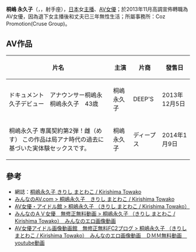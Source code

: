 {{多個問題|
{{expand|time=2014-03-05T10:48:38+00:00}}
{{no footnotes|time=2014-03-05T10:48:38+00:00}}
{{tone|time=2012-07-03T06:19:15+00:00}}
{{lead section|time=2012-07-03T06:19:15+00:00}}
}}
{{AV女優|
|モデル名='''桐嶋 永久子<br />Kirishima Towako'''
|ふりがな='''きりし まとわこ'''
|画像ファイル=
|別名=
|愛称=
|生年=1970
|生月=11
|生日=30
|出身地={{JPN}}[[鳥取縣|鳥取縣]]
|血液型=
|時点= 2013年11月
|身長=161
|体重=
|バスト=85
|ウエスト=60
|ヒップ=85
|カップ= D
|身体備考=
|拍攝類型=[[AV|AV]]
|AV出演期間=2013年11月~現今
|活動備考=
|他の活動=
|その他=
}}
{{japanese|japanese=桐嶋 永久子|kana=きりし まとわこ|romaji=Kirishima Towako}}

'''桐嶋 永久子'''（{{lang-ja|きりし まとわこ}}，{{bd|1970年|11月30日|}}，射手座），[[日本|日本]]女[[新聞主播|主播]]、[[AV女優|AV女優]]；於2013年11月高調宣佈轉職為AV女優，因為退下女主播後和丈夫已三年無性生活；所屬事務所：Coz Promotion(Cruse Group)。

== AV作品 ==
{| class="wikitable"
|-
!片名 !! 主演 !! 片商 !! 發售日
|-
|ドキュメント　アナウンサー桐嶋永久子デビュー　桐嶋永久子　43歳||桐嶋 永久子||DEEP'S||2013年12月5日
|-
|桐嶋永久子 専属契約第2弾！雌（めす） この作品は局アナ時代の過去に基づいた実体験セックスです。||桐嶋 永久子||ディープス||2014年1月9日
|}

== 參考 ==
*網誌：[http://blog.livedoor.jp/towako_kirishima/ 桐嶋永久子 きりし まとわこ / Kirishima Towako] {{Wayback|url=http://blog.livedoor.jp/towako_kirishima/ |date=20140410062120 }}
*[https://web.archive.org/web/20140305135105/http://www.minnano-av.com/actress380868.html みんなのAV.com > 桐嶋永久子　きりし まとわこ / Kirishima Towako]
*[http://moribu.dtiblog.com/blog-entry-9792.html AV女優・アイドル館 > 桐嶋永久子 （きりし まとわこ / Kirishima Towako）]
*[https://web.archive.org/web/20140307062010/http://blog.livedoor.jp/moribu/archives/51832027.html みんなのＡＶ女優　無修正無料動画 > 桐嶋永久子 （きりし まとわこ / Kirishima Towako）　みんなのエロ画像動画]
*[https://web.archive.org/web/20140326180334/http://moribufc2.blog121.fc2.com/blog-entry-2921.html AV女優アイドル画像動画館　無修正無料FC2プログ > 桐嶋永久子 （きりし まとわこ / Kirishima Towako）　みんなのエロ画像動画　ＤＭＭ無料動画　youtube動画 ]